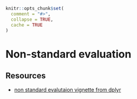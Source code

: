 ```r
knitr::opts_chunk$set(
  comment = "#>",
  collapse = TRUE,
  cache = TRUE
)
```
# Non-standard evaluation

## Resources

* [non standard evalutaion vignette from dplyr](https://cran.r-project.org/web/packages/dplyr/vignettes/nse.html)
